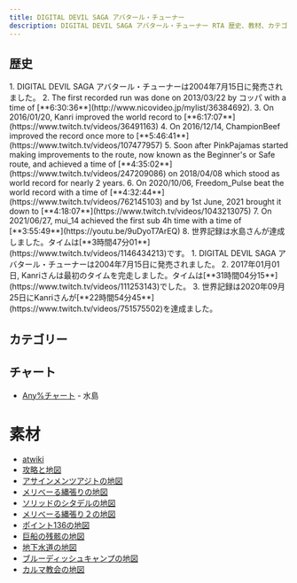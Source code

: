 ```yaml
---
title: DIGITAL DEVIL SAGA アバタール・チューナー
description: DIGITAL DEVIL SAGA アバタール・チューナー RTA 歴史、教材、カテゴリー
---
```



<DocsHero 
    content="DIGITAL DEVIL SAGA アバタール・チューナーは真・女神転生に外伝作品で、悪魔合体・仲魔システムをなくし、プレイヤーキャラが自ら悪魔に変身するというスタイルを取っている。"
    srcUrl={cover}
    alt="Shin Megami Tensei - Digital Devil Saga Cover"
/>

<LinkCard title="ランキング" href="https://www.speedrun.com/smtdds" description="投稿されたRTA動画を観るようにSpeedrun.comへ"/>

## 歴史
<Tabs>
    <TabItem label="Any%">
        <Steps>
        1. DIGITAL DEVIL SAGA アバタール・チューナーは2004年7月15日に発売されました。
        2. The first recorded run was done on 2013/03/22 by コッパ with a time of [**6:30:36**](http://www.nicovideo.jp/mylist/36384692).
        3. On 2016/01/20, Kanri improved the world record to [**6:17:07**](https://www.twitch.tv/videos/36491163)
        4. On 2016/12/14, ChampionBeef improved the record once more to [**5:46:41**](https://www.twitch.tv/videos/107477957)
        5. Soon after PinkPajamas started making improvements to the route, now known as the Beginner's or Safe route, and achieved a time of [**4:35:02**](https://www.twitch.tv/videos/247209086) on 2018/04/08 which stood as world record for nearly 2 years.
        6. On 2020/10/06, Freedom_Pulse beat the world record with a time of [**4:32:44**](https://www.twitch.tv/videos/762145103) and by 1st June, 2021 brought it down to [**4:18:07**](https://www.twitch.tv/videos/1043213075)
        7. On 2021/06/27, mui_14 achieved the first sub 4h time with a time of [**3:55:49**](https://youtu.be/9uDyoT7ArEQ)
        8. 世界記録は水島さんが達成しました。タイムは[**3時間47分01**](https://www.twitch.tv/videos/1146434213)です。
        </Steps>
    </TabItem>
    <TabItem label="100%">
        <Steps>
        1. DIGITAL DEVIL SAGA アバタール・チューナーは2004年7月15日に発売されました。
        2. 2017年01月01日, Kanriさんは最初のタイムを完走しました。タイムは[**31時間04分15**](https://www.twitch.tv/videos/111253143)でした。
        3. 世界記録は2020年09月25日にKanriさんが[**22時間54分45**](https://www.twitch.tv/videos/751575502)を達成ました。
        </Steps>
    </TabItem>
</Tabs>

## カテゴリー
<CardGrid>
    <Card title="Any%"></Card>
    <Card title="100%"></Card>
</CardGrid>

## チャート
- [Any%チャート](https://mizusima40.seesaa.net/category/27569308-1.html) - 水島

# 素材
- [atwiki](https://w.atwiki.jp/ddsat/)
- [攻略と地図](http://gamekouryaku.com/ddsaga/data/chart.html)
- [アサインメンツアジトの地図](https://imgur.com/a/ajGNfTU)
- [メリべーる縄張りの地図](https://imgur.com/a/PIlg0qn)
- [ソリッドのシタデルの地図](https://imgur.com/a/nQOegvD)
- [メリべーる縄張り２の地図](https://imgur.com/a/aUgPS0r)
- [ポイント136の地図](https://imgur.com/a/p3oyGWd)
- [巨船の残骸の地図](https://imgur.com/a/y3RA8Iq)
- [地下水道の地図](https://imgur.com/a/RwJz2jn)
- [ブルーディッシュキャンプの地図](https://imgur.com/a/XO30D2X)
- [カルマ教会の地図](https://imgur.com/a/uoCcI1o)